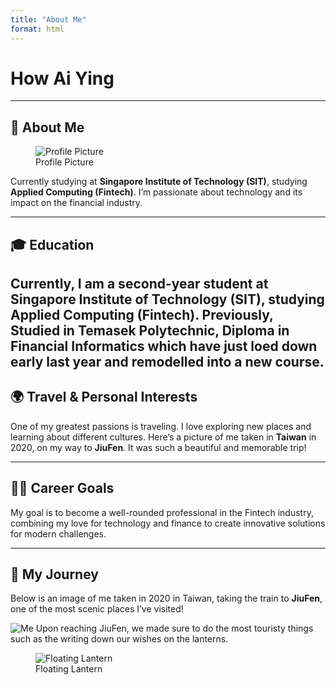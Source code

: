 ```yaml
---
title: "About Me"
format: html
---
```


# How Ai Ying

---

## 👤 About Me

![Profile Picture](imgs/me.jpg){.profile-pic}

Currently studying at **Singapore Institute of Technology (SIT)**, studying **Applied Computing (Fintech)**. I’m passionate about technology and its impact on the financial industry.

---

## 🎓 Education

Currently, I am a second-year student at **Singapore Institute of Technology (SIT)**, studying **Applied Computing (Fintech)**. Previously, Studied in Temasek Polytechnic, Diploma in Financial Informatics which have just loed down early last year and remodelled into a new course.
---

## 🌍 Travel & Personal Interests

One of my greatest passions is traveling. I love exploring new places and learning about different cultures. Here's a picture of me taken in **Taiwan** in 2020, on my way to **JiuFen**. It was such a beautiful and memorable trip!

---

## 🧑‍💻 Career Goals

My goal is to become a well-rounded professional in the Fintech industry, combining my love for technology and finance to create innovative solutions for modern challenges.

---

## 📸 My Journey

Below is an image of me taken in 2020 in Taiwan, taking the train to **JiuFen**, one of the most scenic places I’ve visited!

![Me](imgs/new.jpg)
Upon reaching JiuFen, we made sure to do the most touristy things such as the writing down our wishes on the lanterns.

![Floating Lantern](imgs/again.jpg)

